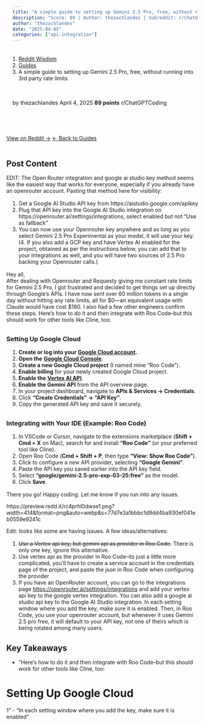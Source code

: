 ```yaml
---
title: "A simple guide to setting up Gemini 2.5 Pro, free, without running into 3rd party rate limits"
description: "Score: 89 | Author: thezachlandes | Subreddit: r/ChatGPTCoding"
author: "thezachlandes"
date: "2025-04-05"
categories: ["api-integration"]
---
```


<nav aria-label="breadcrumb">
  <ol class="breadcrumb">
    <li class="breadcrumb-item"><a href="../../../index.html">Reddit Wisdom</a></li>
    <li class="breadcrumb-item"><a href="../../index.html">Guides</a></li>
    <li class="breadcrumb-item active" aria-current="page">A simple guide to setting up Gemini 2.5 Pro, free, without running into 3rd party rate limits</li>
  </ol>
</nav>

<div class="post-meta">
  <span class="author">by thezachlandes</span>
  <span class="date">April 4, 2025</span>
  <span class="score">89 points</span>
  <span class="subreddit">r/ChatGPTCoding</span>
</div>

<div class="post-actions">
  <a href="https://reddit.com/r/ChatGPTCoding/comments/1jrp1tj/a_simple_guide_to_setting_up_gemini_25_pro_free/" target="_blank" class="btn btn-primary">View on Reddit →</a>
  <a href="../../" class="btn btn-outline-secondary">← Back to Guides</a>
</div>

## Post Content

EDIT: The Open Router integration and google ai studio key method seems like the easiest way that works for everyone, especially if you already have an openrouter account. Pasting that method here for visibility:

1. Get a Google AI Studio API key from https://aistudio.google.com/apikey
1. Plug that API key into the Google AI Studio integration on https://openrouter.ai/settings/integrations, select enabled but not "Use as fallback"
1. You can now use your Openrouter key anywhere and as long as you select Gemini 2.5 Pro Experimental as your model, it will use your key. 
(4. If you also add a GCP key and have Vertex AI enabled for the project, obtained as per the instructions below, you can add that to your integrations as well, and you will have two sources of 2.5 Pro backing your Openrouter calls.)

Hey all,  
After dealing with Openrouter and Requesty giving me constant rate limits for Gemini 2.5 Pro, I got frustrated and decided to get things set up directly through Google's APIs. I have now sent over 60 million tokens in a single day without hitting any rate limits, all for $0—an equivalent usage with Claude would have cost $180. I also had a few other engineers confirm these steps. Here's how to do it and then integrate with Roo Code--but this should work for other tools like Cline, too:

### Setting Up Google Cloud

1. **Create or log into your** [**Google Cloud account**](https://console.cloud.google.com/)**.**
1. **Open the** [**Google Cloud Console**](https://console.cloud.google.com/)**.**
1. **Create a new Google Cloud project** (I named mine "Roo Code").
1. **Enable billing** for your newly created Google Cloud project.
1. **Enable the** [**Vertex AI API**](https://cloud.google.com/vertex-ai/docs/featurestore/setup).
1. **Enable the Gemini API** from the API overview page.
1. In your project dashboard, navigate to **APIs & Services → Credentials**.
1. Click **"Create Credentials" → "API Key"**.
1. Copy the generated API key and save it securely.

### Integrating with Your IDE (Example: Roo Code)

1. In VSCode or Cursor, navigate to the extensions marketplace (**Shift + Cmd + X** on Mac), search for and install **"Roo Code"** (or your preferred tool like Cline).
1. Open Roo Code (**Cmd + Shift + P**, then type **"View: Show Roo Code"**).
1. Click to configure a new API provider, selecting **"Google Gemini"**.
1. Paste the API key you saved earlier into the API key field.
1. Select **"google/gemini-2.5-pro-exp-03-25:free"** as the model.
1. Click **Save**.

There you go! Happy coding. Let me know if you run into any issues.

https://preview.redd.it/rc4prhl0dwse1.png?width=414&format=png&auto=webp&s=77d7e3a1bbbc1d9dd4ba930ef041eb0559e9241c

Edit: looks like some are having issues. A few ideas/alternatives:

1. ~~Use a Vertex api key, but gemini api as provider in Roo Code.~~ There is only one key, ignore this alternative.
1. Use vertex api as the provider in Roo Code--its just a little more complicated, you'll have to create a service account in the credentials page of the project, and paste the json in Roo Code when configuring the provider
1. If you have an OpenRouter account, you can go to the integrations page [https://openrouter.ai/settings/integrations](https://openrouter.ai/settings/integrations) and add your vertex api key to the google vertex integration. You can also add a google ai studio api key to the Google AI Studio integration. In each setting window where you add the key, make sure it is enabled. Then, in Roo Code, you use your openrouter account, but whenever it uses Gemini 2.5 pro free, it will default to your API key, not one of theirs which is being rotated among many users.

## Key Takeaways

- "Here's how to do it and then integrate with Roo Code--but this should work for other tools like Cline, too:

# Setting Up Google Cloud

1"
- "In each setting window where you add the key, make sure it is enabled"

<style>
.post-meta {
  display: flex;
  gap: 1.5rem;
  flex-wrap: wrap;
  margin: 1rem 0 2rem 0;
  padding: 1rem;
  background: var(--bs-light);
  border-radius: 0.5rem;
  font-size: 0.9rem;
}

.post-meta span {
  color: var(--bs-secondary);
}

.post-meta .score {
  color: var(--bs-success);
  font-weight: bold;
}

.post-actions {
  display: flex;
  gap: 1rem;
  margin: 2rem 0;
}

.post-content {
  line-height: 1.8;
  font-size: 1.1rem;
}

h2, h3, h4 {
  margin-top: 2rem;
  margin-bottom: 1rem;
}

ul, ol {
  margin: 1rem 0;
  padding-left: 2rem;
}

blockquote {
  border-left: 4px solid var(--bs-primary);
  padding-left: 1rem;
  margin: 1.5rem 0;
  font-style: italic;
}

code {
  background: var(--bs-light);
  padding: 0.2rem 0.4rem;
  border-radius: 0.25rem;
}

pre {
  background: var(--bs-light);
  padding: 1rem;
  border-radius: 0.5rem;
  overflow-x: auto;
}
</style>